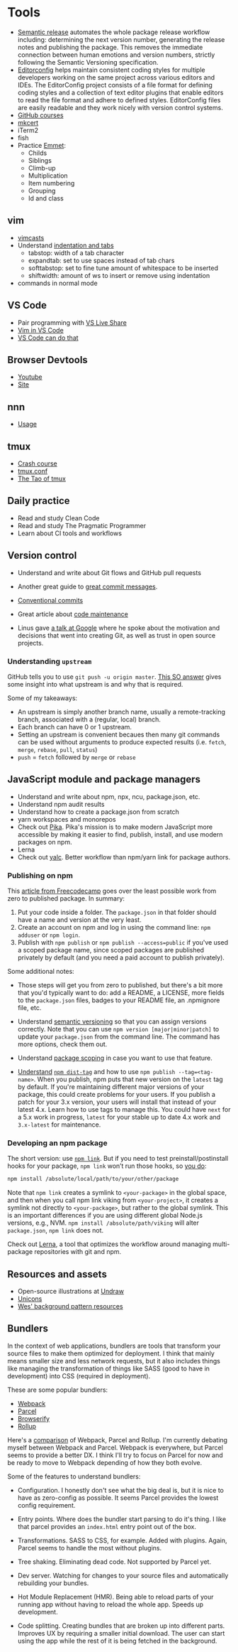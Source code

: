 # Tools

- [Semantic release](https://github.com/semantic-release/semantic-release)
  automates the whole package release workflow including: determining the next
  version number, generating the release notes and publishing the package. This
  removes the immediate connection between human emotions and version numbers,
  strictly following the Semantic Versioning specification.
- [Editorconfig](https://editorconfig.org/) helps maintain consistent coding
  styles for multiple developers working on the same project across various
  editors and IDEs. The EditorConfig project consists of a file format for
  defining coding styles and a collection of text editor plugins that enable
  editors to read the file format and adhere to defined styles. EditorConfig files
  are easily readable and they work nicely with version control systems.
- [GitHub courses](https://lab.github.com/courses)
- [mkcert](https://blog.filippo.io/mkcert-valid-https-certificates-for-localhost/)
- iTerm2
- fish
- Practice [Emmet](https://docs.emmet.io/cheat-sheet/):
  - Childs
  - Siblings
  - Climb-up
  - Multiplication
  - Item numbering
  - Grouping
  - Id and class

## vim

- [vimcasts](http://vimcasts.org/episodes/tabs-and-spaces/)
- Understand [indentation and tabs](http://vimcasts.org/episodes/tabs-and-spaces/)
  - tabstop: width of a tab character
  - expandtab: set to use spaces instead of tab chars
  - softtabstop: set to fine tune amount of whitespace to be inserted
  - shiftwidth: amount of ws to insert or remove using indentation
- commands in normal mode

## VS Code

- Pair programming with [VS Live
  Share](https://visualstudio.microsoft.com/services/live-share/)
- [Vim in VS
  Code](https://dev.to/vintharas/boost-your-coding-fu-with-visual-studio-code-and-vimboost-your-coding-fu-with-visual-studio-code-and-vim-502h)
- [VS Code can do that](https://vscodecandothat.com/)

## Browser Devtools

- [Youtube](https://www.youtube.com/channel/UCwktrTEq-dC49H1NGAC0dWQ)
- [Site](https://umaar.com/dev-tips/)

## nnn

- [Usage](https://github.com/jarun/nnn#usage)

## tmux

- [Crash course](https://robots.thoughtbot.com/a-tmux-crash-course)
- [tmux.conf](https://gist.githubusercontent.com/spicycode/1229612/raw/e24eac21b20020b0cce10020e979ec0a142a356c/tmux.conf)
- [The Tao of tmux](https://leanpub.com/the-tao-of-tmux/read)

## Daily practice

- Read and study Clean Code
- Read and study The Pragmatic Programmer
- Learn about CI tools and workflows

## Version control

- Understand and write about Git flows and GitHub pull requests

- Another great guide to [great commit
  messages](https://github.com/RomuloOliveira/commit-messages-guide).

- [Conventional commits](https://www.conventionalcommits.org/en/v1.0.0-beta.3/)

- Great article about [code
  maintenance](https://hackernoon.com/these-6-essential-tools-will-maintain-your-npm-modules-for-you-4cbbee88e0cb)

- Linus gave [a talk at Google](https://www.youtube.com/watch?v=4XpnKHJAok8)
  where he spoke about the motivation and decisions that went into creating Git,
  as well as trust in open source projects.

### Understanding `upstream`

GitHub tells you to use `git push -u origin master`. [This SO
answer](https://stackoverflow.com/a/37770744) gives some insight into what
upstream is and why that is required.

Some of my takeaways:

- An upstream is simply another branch name, usually a remote-tracking branch,
  associated with a (regular, local) branch.
- Each branch can have 0 or 1 upstream.
- Setting an upstream is convenient becaues then many git commands can be used
  without arguments to produce expected results (i.e. `fetch`, `merge`,
  `rebase`, `pull`, `status`)
- `push` = `fetch` followed by `merge` or `rebase`

## JavaScript module and package managers

- Understand and write about npm, npx, ncu, package.json, etc.
- Understand npm audit results
- Understand how to create a package.json from scratch
- yarn workspaces and monorepos
- Check out [Pika](https://www.pikapkg.com/about/). Pika's mission is to make
  modern JavaScript more accessible by making it easier to find, publish,
  install, and use modern packages on npm.
- Lerna
- Check out [yalc](https://www.npmjs.com/package/yalc). Better workflow than
  npm/yarn link for package authors.

### Publishing on npm

This [article from
Freecodecamp](https://medium.freecodecamp.org/how-to-make-a-beautiful-tiny-npm-package-and-publish-it-2881d4307f78)
goes over the least possible work from zero to published package. In summary:

1. Put your code inside a folder. The `package.json` in that folder should
   have a name and version at the very least.
2. Create an account on npm and log in using the command line: `npm adduser` or
   `npm login`.
3. Publish with `npm publish` or `npm publish --access=public` if you've used a
   scoped package name, since scoped packages are published privately by
   default (and you need a paid account to publish privately).

Some additional notes:

- Those steps will get you from zero to published, but there's a bit more that
  you'd typically want to do: add a README, a LICENSE, more fields to the
  `package.json` files, badges to your README file, an .npmignore file, etc.

- Understand [semantic versioning](https://semver.org/) so that you can assign
  versions correctly. Note that you can use `npm version [major|minor|patch]` to
  update your `package.json` from the command line. The command has more options,
  check them out.

- Understand [package scoping](https://docs.npmjs.com/misc/scope) in case you
  want to use that feature.

- [Understand](https://blog.greenkeeper.io/one-simple-trick-for-javascript-package-maintainers-to-avoid-breaking-their-user-s-software-and-to-6edf06dc5617) [`npm dist-tag`](https://docs.npmjs.com/cli/dist-tag) and how to
  use `npm publish --tag=<tag-name>`. When you publish, npm puts that new
  version on the `latest` tag by default. If you're maintaining different major
  versions of your package, this could create problems for your users. If you
  publish a patch for your 3.x version, your users will install that instead of
  your latest 4.x. Learn how to use tags to manage this. You could have `next`
  for a 5.x work in progress, `latest` for your stable up to date 4.x work and
  `3.x-latest` for maintenance.

### Developing an npm package

The short version: use [`npm link`](https://docs.npmjs.com/cli/link.html). But
if you need to test preinstall/postinstall hooks for your package, `npm link`
won’t run those hooks, so [you
do](https://medium.com/@the1mills/how-to-test-your-npm-module-without-publishing-it-every-5-minutes-1c4cb4b369be):

```bash
npm install /absolute/local/path/to/your/other/package
```

Note that `npm link` creates a symlink to `<your-package>` in the global space,
and then when you call npm link viking from `<your-project>`, it creates a
symlink not directly to `<your-package>`, but rather to the global symlink. This
is an important differences if you are using different global Node.js versions,
e.g., NVM. `npm install /absolute/path/viking` will alter `package.json`, `npm link` does not.

Check out [Lerna](https://lernajs.io/), a tool that optimizes the workflow
around managing multi-package repositories with git and npm.

## Resources and assets

- Open-source illustrations at [Undraw](https://undraw.co/)
- [Unicons](https://iconscout.com/unicons)
- [Wes' background pattern
  resources](https://twitter.com/wesbos/status/1093167287119609858)

## Bundlers

In the context of web applications, bundlers are tools that transform your
source files to make them optimized for deployment. I think that mainly means
smaller size and less network requests, but it also includes things like
managing the transformation of things like SASS (good to have in development)
into CSS (required in deployment).

These are some popular bundlers:

- [Webpack](https://webpack.js.org/)
- [Parcel](https://parceljs.org/)
- [Browserify](http://browserify.org/)
- [Rollup](https://rollupjs.org/)

Here's a
[comparison](https://medium.com/js-imaginea/comparing-bundlers-webpack-rollup-parcel-f8f5dc609cfd)
of Webpack, Parcel and Rollup. I'm currently debating myself between Webpack and
Parcel. Webpack is everywhere, but Parcel seems to provide a better DX. I think
I'll try to focus on Parcel for now and be ready to move to Webpack depending of
how they both evolve.

Some of the features to understand bundlers:

- Configuration. I honestly don't see what the big deal is, but it is nice to
  have as zero-config as possible. It seems Parcel provides the lowest config
  requirement.

- Entry points. Where does the bundler start parsing to do it's thing. I like
  that parcel provides an `index.html` entry point out of the box.

- Transformations. SASS to CSS, for example. Added with plugins. Again, Parcel
  seems to handle the most without plugins.

- Tree shaking. Eliminating dead code. Not supported by Parcel yet.

- Dev server. Watching for changes to your source files and automatically
  rebuilding your bundles.

- Hot Module Replacement (HMR). Being able to reload parts of your running app
  without having to reload the whole app. Speeds up development.

- Code splitting. Creating bundles that are broken up into different parts.
  Improves UX by requiring a smaller initial download. The user can start using
  the app while the rest of it is being fetched in the background.
